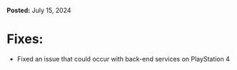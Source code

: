 **Posted:** July 15, 2024

# **Fixes:**

-   Fixed an issue that could occur with back-end services on PlayStation 4